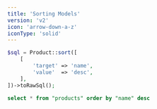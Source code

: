 ```yaml
---
title: 'Sorting Models'
version: 'v2'
icon: 'arrow-down-a-z'
iconType: 'solid'
---
```



<SortingNote />

```php
$sql = Product::sort([
    [
        'target' => 'name',
        'value'  => 'desc',
    ],
])->toRawSql();
```

```sql
select * from "products" order by "name" desc
```
